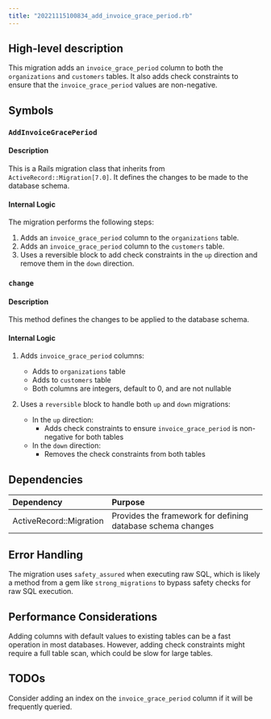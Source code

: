 ```yaml
---
title: "20221115100834_add_invoice_grace_period.rb"
---
```


## High-level description
This migration adds an `invoice_grace_period` column to both the `organizations` and `customers` tables. It also adds check constraints to ensure that the `invoice_grace_period` values are non-negative.

## Symbols

### `AddInvoiceGracePeriod`
#### Description
This is a Rails migration class that inherits from `ActiveRecord::Migration[7.0]`. It defines the changes to be made to the database schema.

#### Internal Logic
The migration performs the following steps:
1. Adds an `invoice_grace_period` column to the `organizations` table.
2. Adds an `invoice_grace_period` column to the `customers` table.
3. Uses a reversible block to add check constraints in the `up` direction and remove them in the `down` direction.

### `change`
#### Description
This method defines the changes to be applied to the database schema.

#### Internal Logic
1. Adds `invoice_grace_period` columns:
   - Adds to `organizations` table
   - Adds to `customers` table
   - Both columns are integers, default to 0, and are not nullable

2. Uses a `reversible` block to handle both `up` and `down` migrations:
   - In the `up` direction:
     - Adds check constraints to ensure `invoice_grace_period` is non-negative for both tables
   - In the `down` direction:
     - Removes the check constraints from both tables

## Dependencies
| Dependency | Purpose |
|:-----------|:--------|
| ActiveRecord::Migration | Provides the framework for defining database schema changes |

## Error Handling
The migration uses `safety_assured` when executing raw SQL, which is likely a method from a gem like `strong_migrations` to bypass safety checks for raw SQL execution.

## Performance Considerations
Adding columns with default values to existing tables can be a fast operation in most databases. However, adding check constraints might require a full table scan, which could be slow for large tables.

## TODOs
Consider adding an index on the `invoice_grace_period` column if it will be frequently queried.